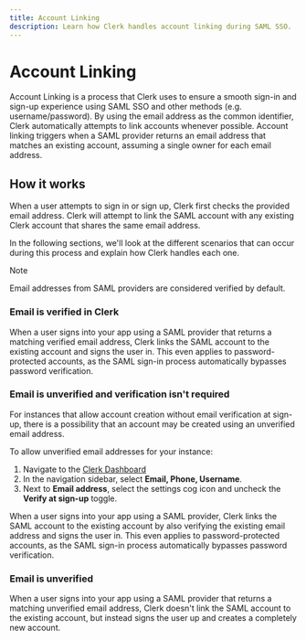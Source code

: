 ```yaml
---
title: Account Linking
description: Learn how Clerk handles account linking during SAML SSO.
---
```


# Account Linking

Account Linking is a process that Clerk uses to ensure a smooth sign-in and sign-up experience using SAML SSO and other methods (e.g. username/password). By using the email address as the common identifier, Clerk automatically attempts to link accounts whenever possible. Account linking triggers when a SAML provider returns an email address that matches an existing account, assuming a single owner for each email address.

## How it works

When a user attempts to sign in or sign up, Clerk first checks the provided email address. Clerk will attempt to link the SAML account with any existing Clerk account that shares the same email address.

In the following sections, we'll look at the different scenarios that can occur during this process and explain how Clerk handles each one.

> [!NOTE]
> Email addresses from SAML providers are considered verified by default.

<Images
  width={2400}
  height={1754}
  src="/docs/images/authentication/account-linking-flow-saml.webp"
  alt="Flow chart of the SAML SSO account linking process in various scenarios."
/>

### Email is verified in Clerk

When a user signs into your app using a SAML provider that returns a matching verified email address, Clerk links the SAML account to the existing account and signs the user in. This even applies to password-protected accounts, as the SAML sign-in process automatically bypasses password verification.

### Email is unverified and verification isn't required

For instances that allow account creation without email verification at sign-up, there is a possibility that an account may be created using an unverified email address.

To allow unverified email addresses for your instance:

1. Navigate to the [Clerk Dashboard](https://dashboard.clerk.com/last-active?path=user-authentication/email-phone-username)
1. In the navigation sidebar, select **Email, Phone, Username**.
1. Next to **Email address**, select the settings cog icon and uncheck the **Verify at sign-up** toggle.

When a user signs into your app using a SAML provider, Clerk links the SAML account to the existing account by also verifying the existing email address and signs the user in. This even applies to password-protected accounts, as the SAML sign-in process automatically bypasses password verification.

### Email is unverified

When a user signs into your app using a SAML provider that returns a matching unverified email address, Clerk doesn't link the SAML account to the existing account, but instead signs the user up and creates a completely new account.
